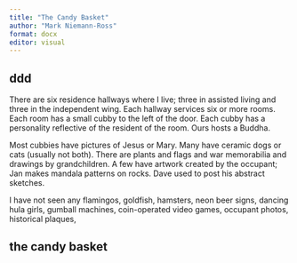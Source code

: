 ```yaml
---
title: "The Candy Basket"
author: "Mark Niemann-Ross"
format: docx
editor: visual
---
```


## ddd

There are six residence hallways where I live; three in assisted living and three in the independent wing. Each hallway services six or more rooms. Each room has a small cubby to the left of the door. Each cubby has a personality reflective of the resident of the room. Ours hosts a Buddha.

Most cubbies have pictures of Jesus or Mary. Many have ceramic dogs or cats (usually not both). There are plants and flags and war memorabilia and drawings by grandchildren. A few have artwork created by the occupant; Jan makes mandala patterns on rocks. Dave used to post his abstract sketches.

I have not seen any flamingos, goldfish, hamsters, neon beer signs, dancing hula girls, gumball machines, coin-operated video games, occupant photos, historical plaques,

## the candy basket
